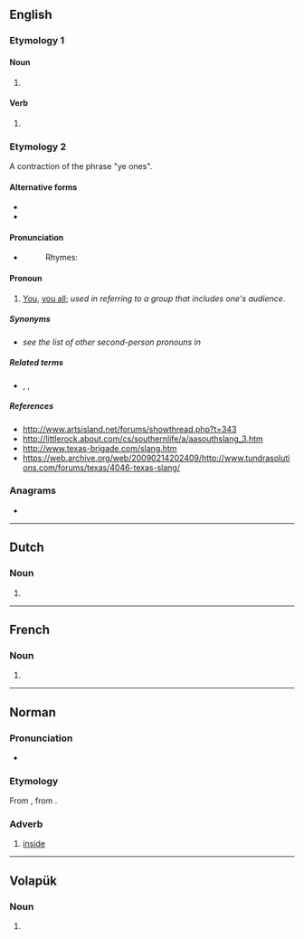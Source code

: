 ==English==

===Etymology 1===

====Noun====
{{head|en|noun form}}

# {{plural of|en|yen}}

====Verb====
{{head|en|verb form}}

# {{en-third-person singular of|yen}}

===Etymology 2===
A contraction of the phrase "ye ones".

====Alternative forms====
* {{l|en|yins}}
* {{l|en|yinz}}

====Pronunciation====
* {{enPR|yĭnz}}
*: Rhymes: {{rhymes|en|ɪnz}}

====Pronoun====
{{en-pron|desc=second person plural}}

# {{lb|en|colloquial|chiefly|Appalachia|also|_|western|_|Pennsylvania|and|Midwestern US}} [[you|You]], [[you all]]; ''used in referring to a group that includes one's audience''.

=====Synonyms=====
* ''see the list of other second-person pronouns in'' '''{{m|en|you}}'''

=====Related terms=====
* {{l|en|yeens}}, {{l|en|yoons}}, {{l|en|you-uns}}

=====References=====
* http://www.artsisland.net/forums/showthread.php?t=343
* http://littlerock.about.com/cs/southernlife/a/aasouthslang_3.htm
* http://www.texas-brigade.com/slang.htm
* https://web.archive.org/web/20090214202409/http://www.tundrasolutions.com/forums/texas/4046-texas-slang/

===Anagrams===
* {{anagrams|en|a=ensy|NYSE|neys|nyes|snye|syen|syne}}

----

==Dutch==

===Noun===
{{head|nl|noun plural form}}

# {{plural of|nl|yen}}

----

==French==

===Noun===
{{head|fr|noun plural form|g=m}}

# {{plural of|fr|yen}}

----

==Norman==

===Pronunciation===
* {{IPA|nrf|/jã/}}

===Etymology===
From {{inh|nrf|fro|enz}}, from {{inh|nrf|la|intus}}.

===Adverb===
{{head|nrf|adverb}}

# [[inside]]

----

==Volapük==

===Noun===
{{head|vo|noun form}}

# {{inflection of|vo|yen||nom|p}}